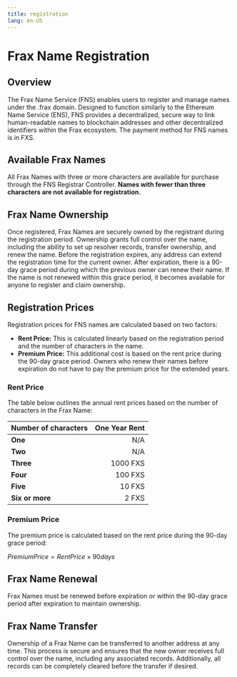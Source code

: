 ```yaml
---
title: registration
lang: en-US
---
```

# Frax Name Registration
## Overview
The Frax Name Service (FNS) enables users to register and manage names under the .frax domain. Designed to function similarly to the Ethereum Name Service (ENS), FNS provides a decentralized, secure way to link human-readable names to blockchain addresses and other decentralized identifiers within the Frax ecosystem. The payment method for FNS names is in FXS.
## Available Frax Names
All Frax Names with three or more characters are available for purchase through the FNS Registrar Controller. **Names with fewer than three characters are not available for registration.**

## Frax Name Ownership
Once registered, Frax Names are securely owned by the registrant during the registration period. Ownership grants full control over the name, including the ability to set up resolver records, transfer ownership, and renew the name. Before the registration expires, any address can extend the registration time for the current owner. After expiration, there is a 90-day grace period during which the previous owner can renew their name. If the name is not renewed within this grace period, it becomes available for anyone to register and claim ownership.

## Registration Prices
Registration prices for FNS names are calculated based on two factors:

* **Rent Price:** This is calculated linearly based on the registration period and the number of characters in the name.
* **Premium Price:** This additional cost is based on the rent price during the 90-day grace period. Owners who renew their names before expiration do not have to pay the premium price for the extended years.



### Rent Price
The table below outlines the annual rent prices based on the number of characters in the Frax Name:

| **Number of characters** |**One Year Rent** |
|:----------------------	|----------------:	|
|        **One**        	|        N/A      	|
| **Two** 	| N/A 	|
| **Three** 	| 1000 FXS |
| **Four** 	| 100 FXS |
| **Five** 	| 10 FXS 	|
| **Six or more** 	| 2 FXS	|
### Premium Price
The premium price is calculated based on the rent price during the 90-day grace period:

$PremiumPrice = Rent Price \times 90 days$

## Frax Name Renewal
Frax Names must be renewed before expiration or within the 90-day grace period after expiration to maintain ownership.

## Frax Name Transfer
Ownership of a Frax Name can be transferred to another address at any time. This process is secure and ensures that the new owner receives full control over the name, including any associated records. Additionally, all records can be completely cleared before the transfer if desired.
